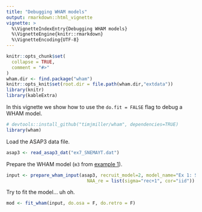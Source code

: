 ```yaml
---
title: "Debugging WHAM models"
output: rmarkdown::html_vignette
vignette: >
  %\VignetteIndexEntry{Debugging WHAM models}
  %\VignetteEngine{knitr::rmarkdown}
  %\VignetteEncoding{UTF-8}
---
```


```r
knitr::opts_chunk$set(
  collapse = TRUE,
  comment = "#>"
)
wham.dir <- find.package("wham")
knitr::opts_knit$set(root.dir = file.path(wham.dir,"extdata"))
library(knitr)
library(kableExtra)
```

In this vignette we show how to use the `do.fit = FALSE` flag to debug a WHAM model.

```r
# devtools::install_github("timjmiller/wham", dependencies=TRUE)
library(wham)
```

Load the ASAP3 data file.

```r
asap3 <- read_asap3_dat("ex7_SNEMAYT.dat")
```

Prepare the WHAM model (`m3` from [example 1](https://timjmiller.github.io/wham/articles/ex1_SNEMA_yellowtail_flounder.html)).

```r
input <- prepare_wham_input(asap3, recruit_model=2, model_name="Ex 1: SNEMA Yellowtail Flounder",
                              NAA_re = list(sigma="rec+1", cor="iid"))
```

Try to fit the model... uh oh.

```r
mod <- fit_wham(input, do.osa = F, do.retro = F)
```



